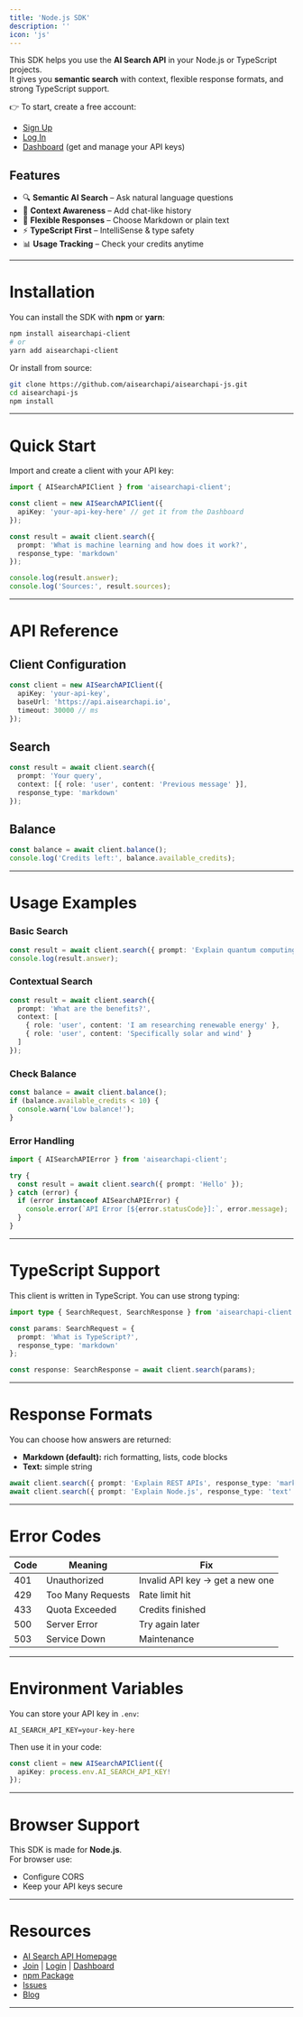 ```yaml
---
title: 'Node.js SDK'
description: ''
icon: 'js'
---
```

This SDK helps you use the **AI Search API** in your Node.js or TypeScript projects.  
It gives you **semantic search** with context, flexible response formats, and strong TypeScript support.

👉 To start, create a free account:

- [Sign Up](https://app.aisearchapi.io/join)
- [Log In](https://app.aisearchapi.io/login)
- [Dashboard](https://app.aisearchapi.io/dashboard) (get and manage your API keys)

## Features
- 🔍 **Semantic AI Search** – Ask natural language questions
- 💬 **Context Awareness** – Add chat-like history
- 📝 **Flexible Responses** – Choose Markdown or plain text
- ⚡ **TypeScript First** – IntelliSense & type safety
- 📊 **Usage Tracking** – Check your credits anytime

---

# Installation

You can install the SDK with **npm** or **yarn**:

```bash
npm install aisearchapi-client
# or
yarn add aisearchapi-client
```

Or install from source:

```bash
git clone https://github.com/aisearchapi/aisearchapi-js.git
cd aisearchapi-js
npm install
```

---

# Quick Start

Import and create a client with your API key:

```ts
import { AISearchAPIClient } from 'aisearchapi-client';

const client = new AISearchAPIClient({
  apiKey: 'your-api-key-here' // get it from the Dashboard
});

const result = await client.search({
  prompt: 'What is machine learning and how does it work?',
  response_type: 'markdown'
});

console.log(result.answer);
console.log('Sources:', result.sources);
```

---

# API Reference

## Client Configuration
```ts
const client = new AISearchAPIClient({
  apiKey: 'your-api-key',
  baseUrl: 'https://api.aisearchapi.io',
  timeout: 30000 // ms
});
```

## Search
```ts
const result = await client.search({
  prompt: 'Your query',
  context: [{ role: 'user', content: 'Previous message' }],
  response_type: 'markdown'
});
```

## Balance
```ts
const balance = await client.balance();
console.log('Credits left:', balance.available_credits);
```

---

# Usage Examples

### Basic Search
```ts
const result = await client.search({ prompt: 'Explain quantum computing simply' });
console.log(result.answer);
```

### Contextual Search
```ts
const result = await client.search({
  prompt: 'What are the benefits?',
  context: [
    { role: 'user', content: 'I am researching renewable energy' },
    { role: 'user', content: 'Specifically solar and wind' }
  ]
});
```

### Check Balance
```ts
const balance = await client.balance();
if (balance.available_credits < 10) {
  console.warn('Low balance!');
}
```

### Error Handling
```ts
import { AISearchAPIError } from 'aisearchapi-client';

try {
  const result = await client.search({ prompt: 'Hello' });
} catch (error) {
  if (error instanceof AISearchAPIError) {
    console.error(`API Error [${error.statusCode}]:`, error.message);
  }
}
```

---

# TypeScript Support

This client is written in TypeScript. You can use strong typing:

```ts
import type { SearchRequest, SearchResponse } from 'aisearchapi-client';

const params: SearchRequest = {
  prompt: 'What is TypeScript?',
  response_type: 'markdown'
};

const response: SearchResponse = await client.search(params);
```

---

# Response Formats

You can choose how answers are returned:

- **Markdown (default):** rich formatting, lists, code blocks  
- **Text:** simple string

```ts
await client.search({ prompt: 'Explain REST APIs', response_type: 'markdown' });
await client.search({ prompt: 'Explain Node.js', response_type: 'text' });
```

---

# Error Codes

| Code | Meaning           | Fix                                  |
|------|------------------|---------------------------------------|
| 401  | Unauthorized     | Invalid API key → get a new one       |
| 429  | Too Many Requests | Rate limit hit                       |
| 433  | Quota Exceeded   | Credits finished                      |
| 500  | Server Error     | Try again later                       |
| 503  | Service Down     | Maintenance                           |

---

# Environment Variables

You can store your API key in `.env`:

```env
AI_SEARCH_API_KEY=your-key-here
```

Then use it in your code:

```ts
const client = new AISearchAPIClient({
  apiKey: process.env.AI_SEARCH_API_KEY!
});
```

---

# Browser Support

This SDK is made for **Node.js**.  
For browser use:
- Configure CORS
- Keep your API keys secure

---

# Resources

- [AI Search API Homepage](https://aisearchapi.io)
- [Join](https://app.aisearchapi.io/join) | [Login](https://app.aisearchapi.io/login) | [Dashboard](https://app.aisearchapi.io/dashboard)
- [npm Package](https://www.npmjs.com/package/aisearchapi-client)
- [Issues](https://github.com/aisearchapi/aisearchapi-js/issues)
- [Blog](https://aisearchapi.io/blog)

---